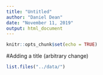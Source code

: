 ```yaml
---
title: "Untitled"
author: "Daniel Dean"
date: "November 11, 2019"
output: html_document
---
```


```r
knitr::opts_chunk$set(echo = TRUE)
```


#Adding a title (arbitrary change)

```r
list.files("../data/")
```